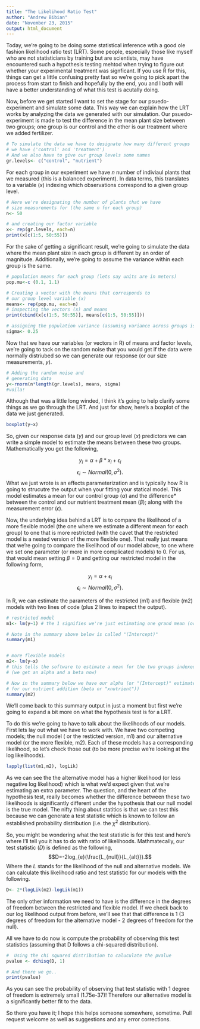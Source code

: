 ```yaml
---
title: "The Likelihood Ratio Test"
author: "Andrew Bibian"
date: "November 23, 2015"
output: html_document
---
```


Today, we're going to be doing some statistical inference wtih a good ole fashion likelihood ratio test (LRT). Some people, especially those like myself who are not statisticians by training but are scientists, may have encountered such a hypothesis testing mehtod when trying to figure out whether your experimental treatment was signficant. If you use R for this, things can get a little confusing pretty fast so we're going to pick apart the process from start to finish and hopefully by the end, you and I both will have a better understanding of what this test is acutally doing.

Now, before we get started I want to set the stage for our psuedo-experiment and simulate some data. This way we can explain how the LRT works by analyzing the data we generated with our simulation. Our psuedo-experiment is made to test the difference in the mean plant size between two groups; one group is our control and the other is our treatment where we added fertilizer.
```r
# To simulate the data we have to designate how many different groups
# we have ('control' and 'treatment')
# And we also have to give our group levels some names
gr.levels<- c("control", "nutrient")
```

For each group in our experiment we have $n$ number of indiviaul plants that we measured (this is a balanced experiment).  In data terms, this translates to a variable ($x$) indexing which observations correspond to a given group level.
```r
# Here we're designating the number of plants that we have
# size measurements for (the same n for each group)
n<- 50

# and creating our factor variable 
x<- rep(gr.levels, each=n)
print(x[c(1:5, 50:55)])

```

For the sake of getting a significant result, we're going to simulate the data where the mean plant size in each group is different by an order of magnitude. Additionally, we're going to assume the variance within each group is the same.
```r
# population means for each group (lets say units are in meters)
pop.mu<-c (0.1, 1.1)

# Creating a vector with the means that corresponds to 
# our group level variable (x)
means<- rep(pop.mu, each=n)
# inspecting the vectors (x) and means 
print(cbind(x[c(1:5, 50:55)], means[c(1:5, 50:55)]))

# assigning the population variance (assuming variance across groups is equal)
sigma<- 0.25
```

Now that we have our variables (or vectors in R) of means and factor levels, we're going to tack on the random noise that you would get if the data were normally distriubed so we can generate our response (or our size measurements, $y$).
```r
# Adding the random noise and
# generating data
y<-rnorm(n*length(gr.levels), means, sigma)
#voila!

```

Although that was a little long winded, I think it's going to help clarify some things as we go through the LRT. And just for show, here's a boxplot of the data we just generated.

```r
boxplot(y~x)
```

So, given our response data ($y$) and our group level ($x$) predictors we can write a simple model to estimate the means between these two groups. Mathematically you get the following,

$$y_{i}=\alpha + \beta*x_{i} + \epsilon_{i}$$
$$\epsilon_i \sim Normal(0, \sigma^2).$$
What we just wrote is an effects parameterization and is typically how R is going to strucutre the output when your fitting your statical model. This model estimates a mean for our control group ($\alpha$) and the difference* between the control and our nutrient treatment mean ($\beta$); along with the measurement error ($\epsilon$).  

Now, the underlying idea behind a LRT is to compare the likelihood of a more flexible model (the one where we estimate a different mean for each group) to one that is more restricted (with the cavet that the restricted model is a nested version of the more flexible one). That really just means that we're going to compare the likelihood of our model above, to one where we set one parameter (or more in more complicated models) to 0. For us, that would mean setting $\beta=0$ and getting our restricted model in the following form,

$$y_{i}=\alpha + \epsilon_{i}$$
$$\epsilon_i \sim Normal(0, \sigma^2).$$

In R, we can estimate the parameters of the restricted (m1) and flexible (m2) models with two lines of code (plus 2 lines to inspect the output).
```r
# restricted model
m1<- lm(y~1) # the 1 signifies we're just estimating one grand mean (or our alpha in the equations above)

# Note in the summary above below is called "(Intercept)"
summary(m1) 


# more flexible models 
m2<- lm(y~x) 
# this tells the software to estimate a mean for the two groups indexed by our factor 
# (we get an alpha and a beta now)

# Now in the summary below we have our alpha (or "(Intercept)" estimated with the additional group level mean
# for our nutrient addition (beta or "xnutrient"))
summary(m2)
```
We'll come back to this summary output in just a moment but first we're going to expand a bit more on what the hypothesis test is for a LRT. 

To do this we're going to have to talk about the likelihoods of our models. First lets lay out what we have to work with. We have two competing models; the null model ( or the resticted version, m1) and our alternative model (or the more flexible, m2). Each of these models has a corresponding likelihood, so let's check those out (to be more precise we're looking at the log likelihoods).
```r
lapply(list(m1,m2), logLik)
```
As we can see the the alternative model has a higher likelihood (or less negative log likelihood) which is what we'd expect given that we're estimating an extra parameter.  The question, and the heart of the hypothesis test, really becomes whether the difference between these two likelihoods is significantly different under the hypothesis that our null model is the true model. The nifty thing about statitics is that we can test this because we can generate a test statistic which is known to follow an established probability distribution (i.e. the $\chi^2$ distribution).

So, you might be wondering what the test statistic is for this test and here's where I'll tell you it has to do with ratio of likelihoods.  Mathmatecally, our test statistic ($D$) is defined as the following,
$$D=-2log_{e}(\frac{L_{null}}{L_{alt}}).$$
Where the $L$ stands for the likelihood of the null and alternative models. We can calculate this likelihood ratio and test statistic for our models with the following.
```r
D<- 2*(logLik(m2)-logLik(m1))


```
The only other information we need to have is the difference in the degrees of freedom between the restricted and flexible model. If we check back to our log likelihood output from before, we'll see that that difference is 1 (3 degrees of freedom for the alternative model - 2 degrees of freedom for the null).

All we have to do now is compute the probability of observing this test statistics (assuming that D follows a chi-squared distribution).

````r
#  Using the chi squared distribution to caluculate the pvalue
pvalue <- dchisq(D, 1)

# And there we go..
print(pvalue)
````
As you can see the probability of observing that test statistic with 1 degree of freedom is extremely small (1.75e-37)! Therefore our alternative model is a significantly better fit to the data.

So there you have it; I hope this helps someone somewhere, sometime. Pull request welcome as well as suggestions and any error corrections.


